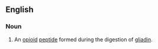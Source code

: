 ==English==

===Noun===
{{wikipedia}}
{{en-noun|-}}

# An [[opioid]] [[peptide]] formed during the digestion of [[gliadin]].